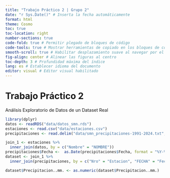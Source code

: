```yaml
---
title: "Trabajo Práctico 2 | Grupo 2" 
date: "r Sys.Date()" # Inserta la fecha automáticamente 
format: html
theme: Cosmo 
toc: true 
toc-location: right 
number-sections: true 
code-fold: true # Permitir plegado de bloques de código 
code-tools: true # Mostrar herramientas de copiado en los bloques de código 
smooth-scroll: true # Habilitar desplazamiento suave al navegar por el índice 
fig-align: center # Alinear las figuras al centro 
toc-depth: 3 # Profundidad máxima del índice 
lang: es # Establecer idioma del documento 
editor: visual # Editor visual habilitado
---
```


# Trabajo Práctico 2

Análisis Exploratorio de Datos de un Dataset Real

```r
library(dplyr)
datos <- readRDS("data/datos_smn.rds")
estaciones <- read.csv("data/estaciones.csv")
precipitaciones <- read.delim("data/smn_precipitaciones-1991-2024.txt", sep = ",")

join_1 <- estaciones %>% 
  inner_join(datos, by = c("Nombre" = "NOMBRE"))
precipitaciones$Fecha <-  as.Date(precipitaciones$Fecha, format = "%Y-%m-%d")
dataset <- join_1 %>%
  inner_join(precipitaciones, by = c("Nro" = "Estacion", "FECHA" = "Fecha"))

dataset$Precipitacion..mm. <- as.numeric(dataset$Precipitacion..mm.) 
```
